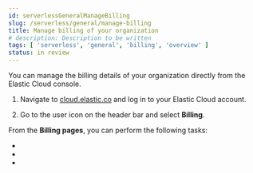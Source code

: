 ```yaml
---
id: serverlessGeneralManageBilling
slug: /serverless/general/manage-billing
title: Manage billing of your organization
# description: Description to be written
tags: [ 'serverless', 'general', 'billing', 'overview' ]
status: in review
---
```


You can manage the billing details of your organization directly from the Elastic Cloud console.

1. Navigate to [cloud.elastic.co](https://cloud.elastic.co/) and log in to your Elastic Cloud account. 

2. Go to the user icon on the header bar and select **Billing**. 

From the **Billing pages**, you can perform the following tasks:

- <DocLink id="serverlessGeneralCheckSubscription" text="Check your subscription overview"/>
- <DocLink id="serverlessGeneralMonitorUsage" text="Monitor and analyze your account usage"/>
- <DocLink id="serverlessGeneralBillingHistory" text="Check your billing history"/>
